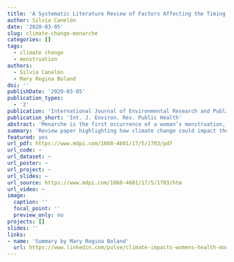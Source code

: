 ```yaml
---
title: 'A Systematic Literature Review of Factors Affecting the Timing of Menarche: The Potential for Climate Change to Impact Women’s Health'
author: Silvia Canelón
date: '2020-03-05'
slug: climate-change-menarche
categories: []
tags:
  - climate change
  - menstruation
authors:
  - Silvia Canelón
  - Mary Regina Boland
doi: ''
publishDate: '2020-03-05'
publication_types:
  - '2'
publication: 'International Journal of Environmental Research and Public Health'
publication_short: 'Int. J. Environ. Res. Public Health'
abstract: 'Menarche is the first occurrence of a woman’s menstruation, an event that symbolizes reproductive capacity and the transition from childhood into womanhood. The global average age for menarche is 12 years and this has been declining in recent years. Many factors that affect the timing menarche in girls could be affected by climate change. A systematic literature review was performed regarding the timing of menarche and four publication databases were interrogated: EMBASE, SCOPUS, PubMed, and Cochrane Reviews. Themes were identified from 112 articles and related to environmental causes of perturbations in menarche (either early or late), disease causes and consequences of perturbations, and social causes and consequences. Research from climatology was incorporated to describe how climate change events, including increased hurricanes, avalanches/mudslides/landslides, and extreme weather events could alter the age of menarche by disrupting food availability or via increased toxin/pollutant release. Overall, our review revealed that these perturbations in the timing of menarche are likely to increase the disease burden for women in four key areas: mental health, fertility-related conditions, cardiovascular disease, and bone health. In summary, the climate does have the potential to impact women’s health through perturbation in the timing of menarche and this, in turn, will affect women’s risk of disease in future.'
summary: 'Review paper highlighting how climate change could impact the timing of first menstruation and increase the burden of disease.'
featured: yes
url_pdf: https://www.mdpi.com/1660-4601/17/5/1703/pdf
url_code: ~
url_dataset: ~
url_poster: ~
url_project: ~
url_slides: ~
url_source: https://www.mdpi.com/1660-4601/17/5/1703/htm
url_video: ~
image:
  caption: ''
  focal_point: ''
  preview_only: no
projects: []
slides: ''
links:
- name: 'Summary by Mary Regina Boland'
  url: https://www.linkedin.com/pulse/climate-impacts-womens-health-mary-regina-boland/?trackingId=zbL7SUeKQRqQyDUg0KNVEA%3D%3D
---
```

